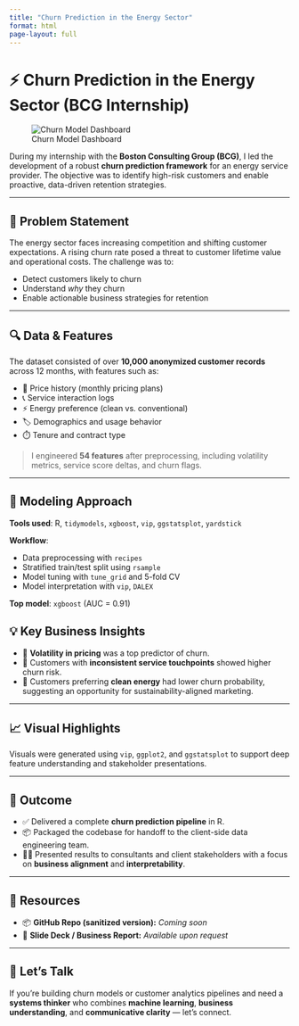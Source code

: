 ```yaml
---
title: "Churn Prediction in the Energy Sector"
format: html
page-layout: full
---
```


# ⚡ Churn Prediction in the Energy Sector (BCG Internship)

![Churn Model Dashboard](../assets/images/churn_dashboard.jpg){.img-fluid .rounded .shadow-sm .mb-4}

During my internship with the **Boston Consulting Group (BCG)**, I led the development of a robust **churn prediction framework** for an energy service provider. The objective was to identify high-risk customers and enable proactive, data-driven retention strategies.

---

## 🎯 Problem Statement

The energy sector faces increasing competition and shifting customer expectations. A rising churn rate posed a threat to customer lifetime value and operational costs. The challenge was to:

- Detect customers likely to churn  
- Understand *why* they churn  
- Enable actionable business strategies for retention  

---

## 🔍 Data & Features

The dataset consisted of over **10,000 anonymized customer records** across 12 months, with features such as:

- 📆 Price history (monthly pricing plans)  
- 📞 Service interaction logs  
- ⚡ Energy preference (clean vs. conventional)  
- 🏷️ Demographics and usage behavior  
- ⏱️ Tenure and contract type  

> I engineered **54 features** after preprocessing, including volatility metrics, service score deltas, and churn flags.

---

## 🧠 Modeling Approach

**Tools used**: R, `tidymodels`, `xgboost`, `vip`, `ggstatsplot`, `yardstick`

**Workflow**:

- Data preprocessing with `recipes`  
- Stratified train/test split using `rsample`  
- Model tuning with `tune_grid` and 5-fold CV  
- Model interpretation with `vip`, `DALEX`  

**Top model**: `xgboost` (AUC = 0.91)

## 💡 Key Business Insights

- 🎯 **Volatility in pricing** was a top predictor of churn.  
- 🚫 Customers with **inconsistent service touchpoints** showed higher churn risk.  
- 🌱 Customers preferring **clean energy** had lower churn probability, suggesting an opportunity for sustainability-aligned marketing.  

---

## 📈 Visual Highlights

Visuals were generated using `vip`, `ggplot2`, and `ggstatsplot` to support deep feature understanding and stakeholder presentations.

---

## 💼 Outcome

- ✅ Delivered a complete **churn prediction pipeline** in R.  
- 📦 Packaged the codebase for handoff to the client-side data engineering team.  
- 🧑‍💼 Presented results to consultants and client stakeholders with a focus on **business alignment** and **interpretability**.  

---

## 🔗 Resources

- 📦 **GitHub Repo (sanitized version):** *Coming soon*  
- 📄 **Slide Deck / Business Report:** *Available upon request*  

---

## 🤝 Let's Talk

If you’re building churn models or customer analytics pipelines and need a **systems thinker** who combines **machine learning**, **business understanding**, and **communicative clarity** — let’s connect.
